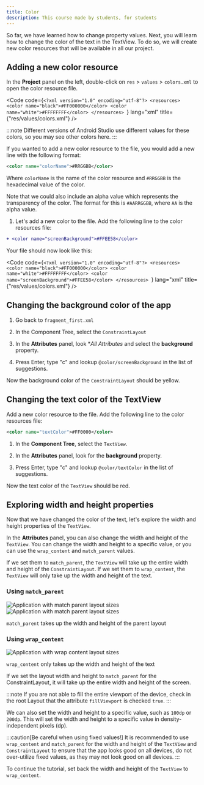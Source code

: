 ```yaml
---
title: Color
description: This course made by students, for students 
---
```



So far, we have learned how to change property values. Next, you will learn how to change the color of the text in the TextView. To do so, we will create new color resources that will be available in all our project.

## Adding a new color resource

In the **Project** panel on the left, double-click on `res` > `values` > `colors.xml` to open the color resource file.

<Code code={`<?xml version="1.0" encoding="utf-8"?>
<resources>
    <color name="black">#FF000000</color>
    <color name="white">#FFFFFFFF</color>
</resources>
`} lang="xml" title={"res/values/colors.xml"} />

:::note
Different versions of Android Studio use different values for these colors, so you may see other colors here.
:::

If you wanted to add a new color resource to the file, you would add a new line with the following format:

```xml
<color name="colorName">#RRGGBB</color>
```

Where `colorName` is the name of the color resource and `#RRGGBB` is the hexadecimal value of the color.

Note that we could also include an alpha value which represents the transparency of the color. The format for this is `#AARRGGBB`, where `AA` is the alpha value.

1. Let's add a new color to the file. Add the following line to the color resources file:

```diff lang="xml"
+ <color name="screenBackground">#FFEE58</color>
```

Your file should now look like this:

<Code code={`<?xml version="1.0" encoding="utf-8"?>
<resources>
    <color name="black">#FF000000</color>
    <color name="white">#FFFFFFFF</color>
    <color name="screenBackground">#FFEE58</color>
</resources>
`} lang="xml" title={"res/values/colors.xml"} />

## Changing the background color of the app 

1. Go back to `fragment_first.xml`

2. In the Component Tree, select the `ConstraintLayout`

3. In the **Attributes** panel, look **All Attributes* and select the **background** property.

4. Press Enter, type "c" and lookup `@color/screenBackground` in the list of suggestions.

Now the background color of the `ConstraintLayout` should be yellow.

## Changing the text color of the TextView

Add a new color resource to the file. Add the following line to the color resources file:

```xml
<color name="textColor">#FF0000</color>
```

1. In the **Component Tree**, select the `TextView`.

2. In the **Attributes** panel, look for the **background** property.

3. Press Enter, type "c" and lookup `@color/textColor` in the list of suggestions.

Now the text color of the `TextView` should be red.

## Exploring width and height properties

Now that we have changed the color of the text, let's explore the width and height properties of the `TextView`.

In the **Attributes** panel, you can also change the width and height of the `TextView`. You can change the width and height to a specific value, or you can use the `wrap_content` and `match_parent` values.

If we set them to `match_parent`, the `TextView` will take up the entire width and height of the `ConstraintLayout`. If we set them to `wrap_content`, the `TextView` will only take up the width and height of the text.

### Using `match_parent`
![Application with match parent layout sizes](/../../../assets/color-match-parent.png)
![Application with match parent layout sizes](/cs2340-android-tutorial/src/assets/color-match-parent.png)


`match_parent` takes up the width and height of the parent layout 

### Using `wrap_content`
![Application with wrap content layout sizes](/src/assets/color-wrap-content.png)

`wrap_content` only takes up the width and height of the text

If we set the layout width and height to `match_parent` for the ConstraintLayout, it will take up the entire width and height of the screen.

:::note
If you are not able to fill the entire viewport of the device, check in the root Layout that the attribute `fillViewport` is checked `true`.
:::

We can also set the width and height to a specific value, such as `100dp` or `200dp`. This will set the width and height to a specific value in density-independent pixels (dp).

:::caution[Be careful when using fixed values!]
It is recommended to use `wrap_content` and `match_parent` for the width and height of the `TextView` and `ConstraintLayout` to ensure that the app looks good on all devices, do not over-utilize fixed values, as they may not look good on all devices.
:::

To continue the tutorial, set back the width and height of the `TextView` to `wrap_content`.
